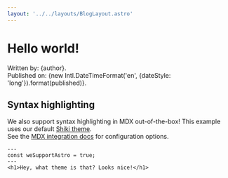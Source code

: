```yaml
---
layout: '../../layouts/BlogLayout.astro'
---
```



# Hello world!

Written by: {author}.<br/>
Published on: {new Intl.DateTimeFormat('en', {dateStyle: 'long'}).format(published)}.

## Syntax highlighting

We also support syntax highlighting in MDX out-of-the-box! This example uses our default [Shiki theme](https://github.com/shikijs/shiki).<br/>
See the [MDX integration docs](https://docs.astro.build/en/guides/integrations-guide/mdx/#syntax-highlighting) for configuration options.

```astro
---
const weSupportAstro = true;
---
<h1>Hey, what theme is that? Looks nice!</h1>
```
